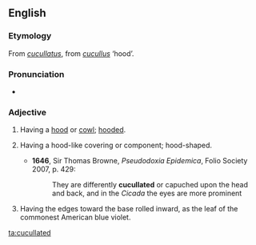 ==English==

===Etymology===
From {{etyl|la|en}} ''[[cucullatus]]'', from ''[[cucullus]]'' ‘hood’.

===Pronunciation===
* {{IPA|/ˈkjuːkəleɪtɪd/|lang=en}}

===Adjective===
{{en-adj}}

# Having a [[hood]] or [[cowl]]; [[hooded]].
# {{context|zoology|botany|lang=en}} Having a hood-like covering or component; hood-shaped.
#* '''1646''', Sir Thomas Browne, ''Pseudodoxia Epidemica'', Folio Society 2007, p. 429:
#*: They are differently '''cucullated''' or capuched upon the head and back, and in the ''Cicada'' the eyes are more prominent
# {{context|botany|lang=en}} Having the edges toward the base rolled inward, as the leaf of the commonest American blue violet.

[[ta:cucullated]]